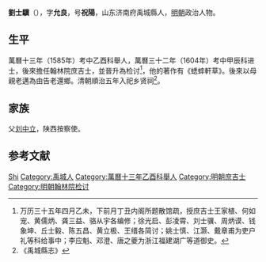 {{明清人物信息框
| 姓名 = 劉士驥
| 原名 =
| 圖片名稱= 
| 圖片大小 =
| 圖片說明 = 
| 最高職務 =翰林院检讨
| 國家 = 大明 
| 爵位 =
| 籍貫 = 山东济南府禹城縣
| 族裔 = 
| 字號 = 
| 諡號 =
| 出生日期 = 生年不详
| 出生地點 = <!---山东济南府禹城縣--->
| 逝世日期 = 卒年不详 
| 逝世地點 =
| 墓葬 =
| 配偶 = 
| 親屬 = 
| 出身 =
* 萬曆三十二年甲辰科同進士出身
| 經歷 =
| 著作 =  
}}
'''劉士驥'''（{{bd|？||？|catIdx=}}），字'''允良'''，号'''祝陽'''，山东济南府禹城縣人，[[明朝|明朝]]政治人物。

== 生平 ==
萬曆十三年（1585年）考中乙酉科舉人，萬曆三十二年（1604年）考中甲辰科进士，後來擔任翰林院庶吉士，並晉升為检讨<ref>万历三十五年四月乙未，下前月丁丑内阁所题散馆疏，授庶吉士王家植、何如宠、黄儒炳、龚三益、骆从宇各编修；徐光启、彭凌霄、刘士骥、周炳谟、钱象坤、丘士毅、陈五昌、黄立极、王缙各简讨；姚士慎、江灏、戴章甫为吏户礼等科给事中；李应魁、邓澄、唐之夔为浙江福建湖广等道御史。</ref>，他的著作有《蟋蟀軒草》。後來以母親老邁為由告老還鄉。清朝順治五年入祀乡贤祠<ref>《禹城縣志》</ref>。

== 家族 ==
父[[刘中立|刘中立]]，陕西按察使。

== 参考文献 ==
{{reflist}}

{{萬曆三十二年甲辰科殿試金榜}}

{{Authority control}}

{{DEFAULTSORT:Liu刘}}
[[Category:劉姓|Shi]]
[[Category:禹城人|Category:禹城人]]
[[Category:萬曆十三年乙酉科舉人|Category:萬曆十三年乙酉科舉人]]
[[Category:明朝庶吉士|Category:明朝庶吉士]]
[[Category:明朝翰林院检讨|Category:明朝翰林院检讨]]